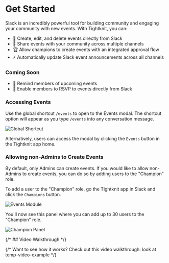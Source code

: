 
# Get Started

Slack is an incredibly powerful tool for building community and engaging your community with new events.
With Tightknit, you can:

- 📝 Create, edit, and delete events directly from Slack
- 🎁 Share events with your community across multiple channels
- 🏆 Allow champions to create events with an integrated approval flow
- ⚡ Automatically update Slack event announcements across all channels

### Coming Soon

- 📅 Remind members of upcoming events
- 🎫 Enable members to RSVP to events directly from Slack

### Accessing Events

Use the global shortcut `/events` to open to the Events modal. The shortcut option will appear as you type `/events` into any conversation message.

![Global Shortcut](/events/events-shortcut.png)

Alternatively, users can access the modal by clicking the `Events` button in the Tightknit app home.

### Allowing non-Admins to Create Events

By default, only Admins can create events.
If you would like to allow non-Admins to create events, you can do so by adding users to the "Champion" role.

To add a user to the "Champion" role, go the Tightknit app in Slack and click the `Champions` button.

![Events Module](/events/events-module.png)

You'll now see this panel where you can add up to 30 users to the "Champion" role.

![Champion Panel](/events/champions-panel.png)

{/* ## Video Walkthrough */}

{/* Want to see how it works? Check out this video walkthrough: look at temp-video-example */}
